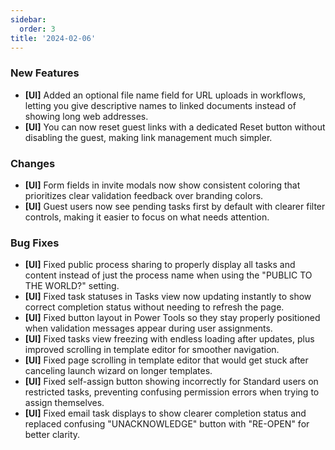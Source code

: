 ```yaml
---
sidebar:
  order: 3
title: '2024-02-06'
---
```


### New Features

- **[UI]** Added an optional file name field for URL uploads in workflows, letting you give descriptive names to linked documents instead of showing long web addresses.
- **[UI]** You can now reset guest links with a dedicated Reset button without disabling the guest, making link management much simpler.

### Changes

- **[UI]** Form fields in invite modals now show consistent coloring that prioritizes clear validation feedback over branding colors.
- **[UI]** Guest users now see pending tasks first by default with clearer filter controls, making it easier to focus on what needs attention.

### Bug Fixes

- **[UI]** Fixed public process sharing to properly display all tasks and content instead of just the process name when using the "PUBLIC TO THE WORLD?" setting.
- **[UI]** Fixed task statuses in Tasks view now updating instantly to show correct completion status without needing to refresh the page.
- **[UI]** Fixed button layout in Power Tools so they stay properly positioned when validation messages appear during user assignments.
- **[UI]** Fixed tasks view freezing with endless loading after updates, plus improved scrolling in template editor for smoother navigation.
- **[UI]** Fixed page scrolling in template editor that would get stuck after canceling launch wizard on longer templates.
- **[UI]** Fixed self-assign button showing incorrectly for Standard users on restricted tasks, preventing confusing permission errors when trying to assign themselves.
- **[UI]** Fixed email task displays to show clearer completion status and replaced confusing "UNACKNOWLEDGE" button with "RE-OPEN" for better clarity.